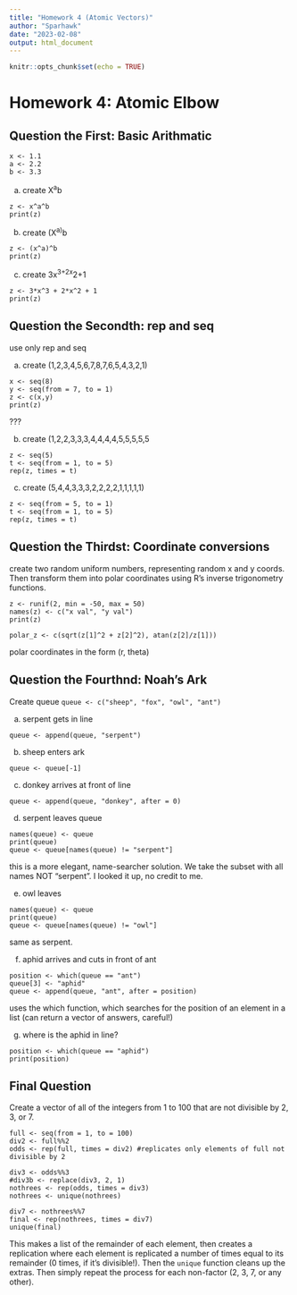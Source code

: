 ```yaml
---
title: "Homework 4 (Atomic Vectors)"
author: "Sparhawk"
date: "2023-02-08"
output: html_document
---
```


```r
knitr::opts_chunk$set(echo = TRUE)
```

# Homework 4: Atomic Elbow

## Question the First: Basic Arithmatic
```
x <- 1.1
a <- 2.2
b <- 3.3
```

a. create X^a^b
```
z <- x^a^b
print(z)
```

b. create (X^a)^b
```
z <- (x^a)^b
print(z)
```

c. create 3x^3+2x^2+1
```
z <- 3*x^3 + 2*x^2 + 1
print(z)
```

## Question the Secondth: rep and seq

use only rep and seq

a. create (1,2,3,4,5,6,7,8,7,6,5,4,3,2,1)
```
x <- seq(8)
y <- seq(from = 7, to = 1)
z <- c(x,y)
print(z)
```
???

b. create (1,2,2,3,3,3,4,4,4,4,5,5,5,5,5
```
z <- seq(5)
t <- seq(from = 1, to = 5)
rep(z, times = t)
```

c. create (5,4,4,3,3,3,2,2,2,2,1,1,1,1,1)
```
z <- seq(from = 5, to = 1)
t <- seq(from = 1, to = 5)
rep(z, times = t)
```

## Question the Thirdst: Coordinate conversions

create two random uniform numbers, representing random x and y coords. Then transform them into polar coordinates using R's inverse trigonometry functions.
```
z <- runif(2, min = -50, max = 50)
names(z) <- c("x val", "y val")
print(z)

polar_z <- c(sqrt(z[1]^2 + z[2]^2), atan(z[2]/z[1]))
```
polar coordinates in the form (r, theta)

## Question the Fourthnd: Noah's Ark

Create queue `queue <- c("sheep", "fox", "owl", "ant")`

a. serpent gets in line
```
queue <- append(queue, "serpent")
```

b. sheep enters ark
```
queue <- queue[-1]
```

c. donkey arrives at front of line
```
queue <- append(queue, "donkey", after = 0)
```

d. serpent leaves queue
```
names(queue) <- queue
print(queue)
queue <- queue[names(queue) != "serpent"]
```
this is a more elegant, name-searcher solution. We take the subset with all names NOT "serpent". I looked it up, no credit to me.

e. owl leaves
```
names(queue) <- queue
print(queue)
queue <- queue[names(queue) != "owl"]
```
same as serpent.

f. aphid arrives and cuts in front of ant
```
position <- which(queue == "ant")
queue[3] <- "aphid"
queue <- append(queue, "ant", after = position)
```
uses the which function, which searches for the position of an element in a list (can return a vector of answers, careful!)

g. where is the aphid in line?
```
position <- which(queue == "aphid")
print(position)
```

## Final Question

Create a vector of all of the integers from 1 to 100 that are not divisible by 2, 3, or 7.
```
full <- seq(from = 1, to = 100)
div2 <- full%%2
odds <- rep(full, times = div2) #replicates only elements of full not divisible by 2

div3 <- odds%%3
#div3b <- replace(div3, 2, 1)
nothrees <- rep(odds, times = div3) 
nothrees <- unique(nothrees)

div7 <- nothrees%%7
final <- rep(nothrees, times = div7)
unique(final)
```
This makes a list of the remainder of each element, then creates a replication where each element is replicated a number of times equal to its remainder (0 times, if it's divisible!). Then the `unique` function cleans up the extras. Then simply repeat the process for each non-factor (2, 3, 7, or any other).